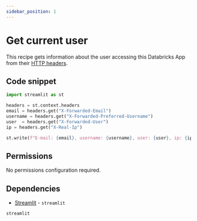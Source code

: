 ```yaml
---
sidebar_position: 1
---
```


# Get current user

This recipe gets information about the user accessing this Databricks App from their [HTTP headers](https://docs.databricks.com/en/dev-tools/databricks-apps/app-development.html#what-http-headers-are-passed-to-databricks-apps).

## Code snippet

```python title="app.py"
import streamlit as st

headers = st.context.headers
email = headers.get("X-Forwarded-Email")
username = headers.get("X-Forwarded-Preferred-Username")
user  = headers.get("X-Forwarded-User")
ip = headers.get("X-Real-Ip")

st.write(f"E-mail: {email}, username: {username}, user: {user}, ip: {ip}")
```

## Permissions

No permissions configuration required.

## Dependencies

* [Streamlit](https://pypi.org/project/streamlit/) - `streamlit`

```python title="requirements.txt"
streamlit
```

